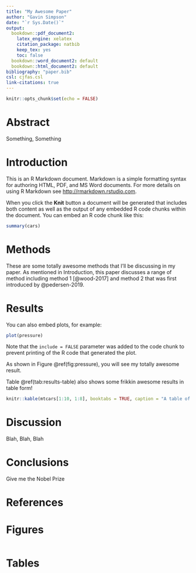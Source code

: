 ```yaml
---
title: "My Awesome Paper"
author: "Gavin Simpson"
date: "`r Sys.Date()`"
output:
  bookdown::pdf_document2:
    latex_engine: xelatex
    citation_package: natbib
    keep_tex: yes
    toc: false
  bookdown::word_document2: default
  bookdown::html_document2: default
bibliography: "paper.bib"
csl: cjfas.csl
link-citations: true
---
```


```r
knitr::opts_chunk$set(echo = FALSE)
```

# Abstract {-}

Something, Something

# Introduction {-}

This is an R Markdown document. Markdown is a simple formatting syntax for authoring HTML, PDF, and MS Word documents. For more details on using R Markdown see <http://rmarkdown.rstudio.com>.

When you click the **Knit** button a document will be generated that includes both content as well as the output of any embedded R code chunks within the document. You can embed an R code chunk like this:

```r
summary(cars)
```

# Methods {-}

These are some totally awesome methods that I'll be discussing in my paper. As mentioned in Introduction, this paper discusses a range of method including method 1 [@wood-2017] and method 2 that was first introduced by @pedersen-2019.

# Results {-}

You can also embed plots, for example:

```r
plot(pressure)
```

Note that the `include = FALSE` parameter was added to the code chunk to prevent printing of the R code that generated the plot.

As shown in Figure \@ref(fig:pressure), you will see my totally awesome result.

Table \@ref(tab:results-table) also shows some frikkin awesome results in table form!

```r
knitr::kable(mtcars[1:10, 1:8], booktabs = TRUE, caption = "A table of totally awesome results!")
```

# Discussion {-}

Blah, Blah, Blah

# Conclusions {-}

Give me the Nobel Prize

# References {-}

<div id="refs"></div>

# Figures {-}

```r
```

# Tables {-}

```r
```